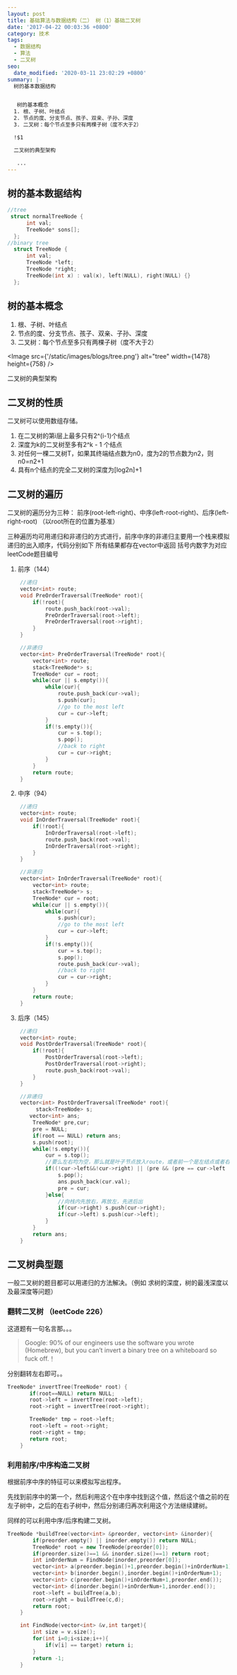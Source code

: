 ```yaml
---
layout: post
title: 基础算法与数据结构（二） 树（1）基础二叉树
date: '2017-04-22 00:03:36 +0800'
category: 技术
tags:
  - 数据结构
  - 算法
  - 二叉树
seo:
  date_modified: '2020-03-11 23:02:29 +0800'
summary: |-
  树的基本数据结构


   树的基本概念
  1. 根、子树、叶结点
  2. 节点的度、分支节点、孩子、双亲、子孙、深度
  3. 二叉树：每个节点至多只有两棵子树（度不大于2）

  !$1

  二叉树的典型架构

   ...
---
```


## 树的基本数据结构

```cpp
//tree
 struct normalTreeNode {
      int val;
      TreeNode* sons[];
  };
//binary tree
  struct TreeNode {
      int val;
      TreeNode *left;
      TreeNode *right;
      TreeNode(int x) : val(x), left(NULL), right(NULL) {}
  };
```

## 树的基本概念

1. 根、子树、叶结点
2. 节点的度、分支节点、孩子、双亲、子孙、深度
3. 二叉树：每个节点至多只有两棵子树（度不大于2）

<Image src={'/static/images/blogs/tree.png'} alt="tree" width={1478} height={758} />

二叉树的典型架构

## 二叉树的性质

二叉树可以使用数组存储。

1. 在二叉树的第i层上最多只有2^(i-1)个结点
2. 深度为k的二叉树至多有2^k - 1 个结点
3. 对任何一棵二叉树T，如果其终端结点数为n0，度为2的节点数为n2，则n0=n2+1
4. 具有n个结点的完全二叉树的深度为[log2n]+1

## 二叉树的遍历

二叉树的遍历分为三种： 前序(root-left-right)、中序(left-root-right)、后序(left-right-root) （以root所在的位置为基准）

三种遍历均可用递归和非递归的方式进行，前序中序的非递归主要用一个栈来模拟递归的出入顺序，代码分别如下
所有结果都存在vector中返回
括号内数字为对应leetCode题目编号

1. 前序（144）

```cpp
	//递归
	vector<int> route;
 	void PreOrderTraversal(TreeNode* root){
		if(!root){
			route.push_back(root->val);
			PreOrderTraversal(root->left);
			PreOrderTraversal(root->right);
		}
	}

	//非递归
	vector<int> PreOrderTraversal(TreeNode* root){
		vector<int> route;
		stack<TreeNode*> s;
		TreeNode* cur = root;
		while(cur || s.empty()){
			while(cur){
				route.push_back(cur->val);
				s.push(cur);
				//go to the most left
				cur = cur->left;
			}
			if(!s.empty()){
				cur = s.top();
				s.pop();
				//back to right
				cur = cur->right;
			}
		}
		return route;
	}
```

2. 中序（94）

```cpp
	//递归
	vector<int> route;
 	void InOrderTraversal(TreeNode* root){
		if(!root){
			InOrderTraversal(root->left);
			route.push_back(root->val);
			InOrderTraversal(root->right);
		}
	}

	//非递归
	vector<int> InOrderTraversal(TreeNode* root){
		vector<int> route;
		stack<TreeNode*> s;
		TreeNode* cur = root;
		while(cur || s.empty()){
			while(cur){
				s.push(cur);
				//go to the most left
				cur = cur->left;
			}
			if(!s.empty()){
				cur = s.top();
				s.pop();
				route.push_back(cur->val);
				//back to right
				cur = cur->right;
			}
		}
		return route;
	}
```

3. 后序（145）

```cpp
	//递归
	vector<int> route;
 	void PostOrderTraversal(TreeNode* root){
		if(!root){
			PostOrderTraversal(root->left);
			PostOrderTraversal(root->right);
			route.push_back(root->val);
		}
	}

	//非递归
	vector<int> PostOrderTraversal(TreeNode* root){
		 stack<TreeNode> s;
       vector<int> ans;
        TreeNode* pre,cur;
        pre = NULL;
        if(root == NULL) return ans;
        s.push(root);
        while(!s.empty()){
            cur = s.top();
			//要么左右均为空，那么就是叶子节点放入route，或者前一个是左结点或者右结点回溯回来的，此时也是已经访问过左右放入父节点
            if((!cur->left&&!cur->right) || (pre && (pre == cur->left || pre == cur->right))){
                s.pop();
                ans.push_back(cur.val);
                pre = cur;
            }else{
				//向栈内先放右，再放左，先进后出
                if(cur->right) s.push(cur->right);
                if(cur->left) s.push(cur->left);
            }
        }
        return ans;
	}
```

## 二叉树典型题

一般二叉树的题目都可以用递归的方法解决。（例如 求树的深度，树的最浅深度以及最深度等问题）

### 翻转二叉树 （leetCode 226）

这道题有一句名言那。。。

> Google: 90% of our engineers use the software you wrote (Homebrew), but you can’t invert a binary tree on a whiteboard so fuck off.！

分别翻转左右即可。。

```cpp
TreeNode* invertTree(TreeNode* root) {
       if(root==NULL) return NULL;
       root->left = invertTree(root->left);
       root->right = invertTree(root->right);

       TreeNode* tmp = root->left;
       root->left = root->right;
       root->right = tmp;
       return root;
    }
```

### 利用前序/中序构造二叉树

根据前序中序的特征可以来模拟写出程序。

先找到前序中的第一个，然后利用这个在中序中找到这个值，然后这个值之前的在左子树中，之后的在右子树中，然后分别递归再次利用这个方法继续建树。

同样的可以利用中序/后序构建二叉树。

```cpp
TreeNode *buildTree(vector<int> &preorder, vector<int> &inorder){
        if(preorder.empty() || inorder.empty()) return NULL;
        TreeNode* root = new TreeNode(preorder[0]);
        if(preorder.size()==1 && inorder.size()==1) return root;
        int inOrderNum = FindNode(inorder,preorder[0]);
        vector<int> a(preorder.begin()+1,preorder.begin()+inOrderNum+1);
        vector<int> b(inorder.begin(),inorder.begin()+inOrderNum+1);
        vector<int> c(preorder.begin()+inOrderNum+1,preorder.end());
        vector<int> d(inorder.begin()+inOrderNum+1,inorder.end());
        root->left = buildTree(a,b);
        root->right = buildTree(c,d);
        return root;
    }

    int FindNode(vector<int> &v,int target){
        int size = v.size();
        for(int i=0;i<size;i++){
            if(v[i] == target) return i;
        }
        return -1;
    }
```

